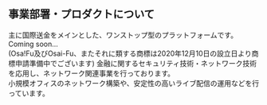 ## 事業部署・プロダクトについて

<ProjectCard title="Osa!Fu" link="#" bg="linear-gradient(to right, #D4145A 0%, #FBB03B 100%);">
主に国際送金をメインとした、ワンストップ型のプラットフォームです。<br/>
Coming soon... <br/>
(Osa!Fu及びOsai-Fu、またそれに類する商標は2020年12月10日の設立日より商標申請準備中でございます)
</ProjectCard>

<ProjectCard title="ネットワーク関連事業" link="#" bg="linear-gradient(to right, #55B97D 0%, #FBB03B 100%)">
金融に関するセキュリティ技術・ネットワーク技術を応用し、ネットワーク関連事業を行っております。<br/>
小規模オフィスのネットワーク構築や、安定性の高いライブ配信の運用などを行っています。
</ProjectCard>
